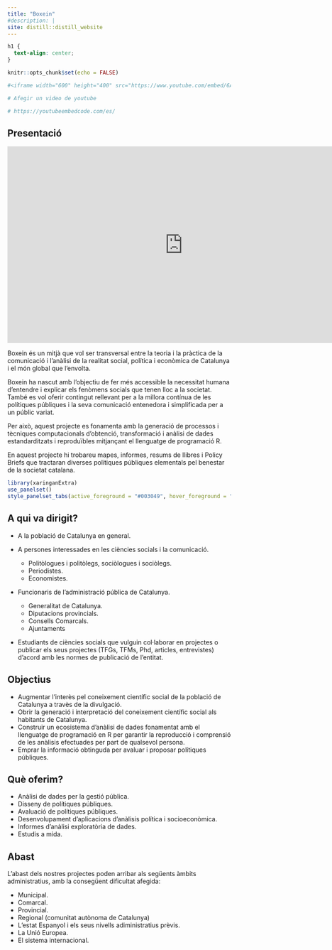 ```yaml
---
title: "Boxein"
#description: |
site: distill::distill_website
---
```

```css
h1 {
  text-align: center;
}
```

```r
knitr::opts_chunk$set(echo = FALSE)
```

```r
#<iframe width="600" height="400" src="https://www.youtube.com/embed/6A5EpqqDOdk" #frameborder="0" allowfullscreen></iframe>

# Afegir un video de youtube

# https://youtubeembedcode.com/es/
```

## Presentació

<iframe frameborder="0" scrolling="no" marginheight="0" marginwidth="0"width="788.54" height="443" type="text/html" src="https://www.youtube.com/embed/5IcUv7IORcg?autoplay=0&fs=0&iv_load_policy=3&showinfo=0&rel=0&cc_load_policy=0&start=0&end=0&origin=https://youtubeembedcode.com"><div><small><a href="https://youtubeembedcode.com/de/">youtubeembedcode de</a></small></div><div><small><a href="https://oddssidorutansvensklicens.se/">odds sidor utan svensk licens</a></small></div></iframe> 

Boxein és un mitjà que vol ser transversal entre la teoria i la pràctica de la comunicació i l’anàlisi de la realitat social, política i econòmica de Catalunya i el món global que l’envolta. 

Boxein ha nascut amb l’objectiu de fer més accessible la necessitat humana d’entendre i explicar els fenòmens socials que tenen lloc a la societat. També es vol oferir contingut rellevant per a la millora contínua de les polítiques públiques i la seva comunicació entenedora i simplificada per a un públic variat.

Per això, aquest projecte es fonamenta amb la generació de processos i tècniques computacionals d’obtenció, transformació i anàlisi de dades estandarditzats i reproduïbles mitjançant el llenguatge de programació R. 

En aquest projecte hi trobareu mapes, informes, resums de llibres i Policy Briefs que tractaran diverses polítiques públiques elementals pel benestar de la societat catalana. 

```r
library(xaringanExtra)
use_panelset()
style_panelset_tabs(active_foreground = "#003049", hover_foreground = "#003049")
```

::::: {.panelset}

::: {.panel}

## A qui va dirigit?

- A la població de Catalunya en general.

- A persones interessades en les ciències socials i la comunicació.

  - Politòlogues i politòlegs, sociòlogues i sociòlegs.
  - Periodistes.
  - Economistes.
  
- Funcionaris de l'administració pública de Catalunya.

  - Generalitat de Catalunya.
  - Diputacions provincials.
  - Consells Comarcals.
  - Ajuntaments  
  
- Estudiants de ciències socials que vulguin col·laborar en projectes o publicar els seus projectes (TFGs, TFMs, Phd, articles, entrevistes) d'acord amb les normes de publicació de l'entitat.

:::

::: {.panel}

## Objectius

- Augmentar l'interès pel coneixement científic social de la població de Catalunya a travès de la divulgació.  
- Obrir la generació i interpretació del coneixement científic social als habitants de Catalunya. 
- Construir un ecosistema d'anàlisi de dades fonamentat amb el llenguatge de programació en R per garantir la reproducció i comprensió de les anàlisis efectuades per part de qualsevol persona. 
- Emprar la informació obtinguda per avaluar i proposar polítiques públiques. 

:::

::: {.panel}

## Què oferim?

- Anàlisi de dades per la gestió pública. 
- Disseny de polítiques públiques. 
- Avaluació de polítiques públiques. 
- Desenvolupament d'aplicacions d'anàlisis política i socioeconòmica.
- Informes d'anàlisi exploratòria de dades.
- Estudis a mida.

:::

::: {.panel}

## Abast

L'abast dels nostres projectes poden arribar als següents àmbits administratius, amb la consegüent dificultat afegida:

- Municipal.
- Comarcal.
- Provincial.
- Regional (comunitat autònoma de Catalunya)
- L'estat Espanyol i els seus nivells adiministratius prèvis.
- La Unió Europea.
- El sistema internacional.

:::

:::::







